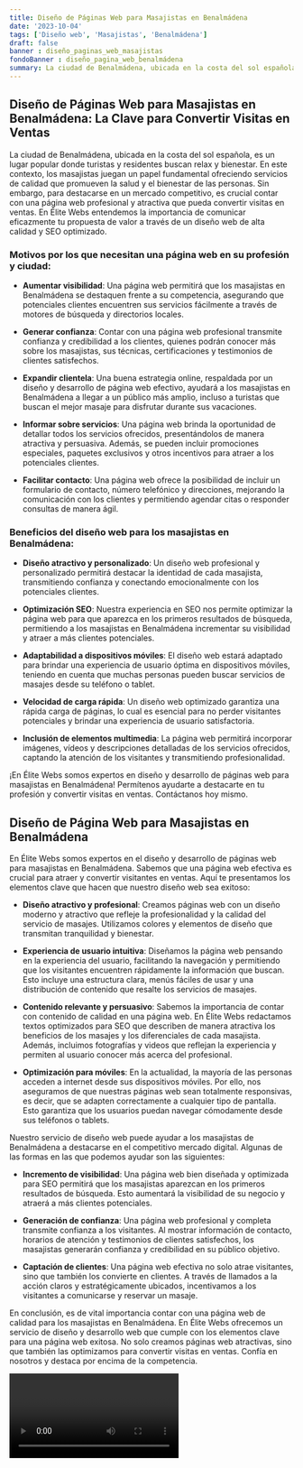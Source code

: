```yaml
---
title: Diseño de Páginas Web para Masajistas en Benalmádena
date: '2023-10-04'
tags: ['Diseño web', 'Masajistas', 'Benalmádena']
draft: false
banner : diseño_paginas_web_masajistas
fondoBanner : diseño_pagina_web_benalmádena
summary: La ciudad de Benalmádena, ubicada en la costa del sol española, es un lugar popular donde turistas y residentes buscan relax y bienestar. En este contexto, los masajistas juegan un papel fundamental ofreciendo servicios de calidad que promueven la salud y el bienestar de las personas. Sin embargo, para destacarse en un mercado competitivo, es crucial contar con una página web profesional y atractiva que pueda convertir visitas en ventas. En Élite Webs entendemos la importancia de comunicar eficazmente tu propuesta de valor a través de un diseño web de alta calidad y SEO optimizado.
---
```


## Diseño de Páginas Web para Masajistas en Benalmádena: La Clave para Convertir Visitas en Ventas

La ciudad de Benalmádena, ubicada en la costa del sol española, es un lugar popular donde turistas y residentes buscan relax y bienestar. En este contexto, los masajistas juegan un papel fundamental ofreciendo servicios de calidad que promueven la salud y el bienestar de las personas. Sin embargo, para destacarse en un mercado competitivo, es crucial contar con una página web profesional y atractiva que pueda convertir visitas en ventas. En Élite Webs entendemos la importancia de comunicar eficazmente tu propuesta de valor a través de un diseño web de alta calidad y SEO optimizado.

### Motivos por los que necesitan una página web en su profesión y ciudad:

- **Aumentar visibilidad**: Una página web permitirá que los masajistas en Benalmádena se destaquen frente a su competencia, asegurando que potenciales clientes encuentren sus servicios fácilmente a través de motores de búsqueda y directorios locales.

- **Generar confianza**: Contar con una página web profesional transmite confianza y credibilidad a los clientes, quienes podrán conocer más sobre los masajistas, sus técnicas, certificaciones y testimonios de clientes satisfechos.

- **Expandir clientela**: Una buena estrategia online, respaldada por un diseño y desarrollo de página web efectivo, ayudará a los masajistas en Benalmádena a llegar a un público más amplio, incluso a turistas que buscan el mejor masaje para disfrutar durante sus vacaciones.

- **Informar sobre servicios**: Una página web brinda la oportunidad de detallar todos los servicios ofrecidos, presentándolos de manera atractiva y persuasiva. Además, se pueden incluir promociones especiales, paquetes exclusivos y otros incentivos para atraer a los potenciales clientes.

- **Facilitar contacto**: Una página web ofrece la posibilidad de incluir un formulario de contacto, número telefónico y direcciones, mejorando la comunicación con los clientes y permitiendo agendar citas o responder consultas de manera ágil.

### Beneficios del diseño web para los masajistas en Benalmádena:

- **Diseño atractivo y personalizado**: Un diseño web profesional y personalizado permitirá destacar la identidad de cada masajista, transmitiendo confianza y conectando emocionalmente con los potenciales clientes.

- **Optimización SEO**: Nuestra experiencia en SEO nos permite optimizar la página web para que aparezca en los primeros resultados de búsqueda, permitiendo a los masajistas en Benalmádena incrementar su visibilidad y atraer a más clientes potenciales.

- **Adaptabilidad a dispositivos móviles**: El diseño web estará adaptado para brindar una experiencia de usuario óptima en dispositivos móviles, teniendo en cuenta que muchas personas pueden buscar servicios de masajes desde su teléfono o tablet.

- **Velocidad de carga rápida**: Un diseño web optimizado garantiza una rápida carga de páginas, lo cual es esencial para no perder visitantes potenciales y brindar una experiencia de usuario satisfactoria.

- **Inclusión de elementos multimedia**: La página web permitirá incorporar imágenes, vídeos y descripciones detalladas de los servicios ofrecidos, captando la atención de los visitantes y transmitiendo profesionalidad.

¡En Élite Webs somos expertos en diseño y desarrollo de páginas web para masajistas en Benalmádena! Permítenos ayudarte a destacarte en tu profesión y convertir visitas en ventas. Contáctanos hoy mismo.

<GifSeo />

<Cta />

## Diseño de Página Web para Masajistas en Benalmádena

En Élite Webs somos expertos en el diseño y desarrollo de páginas web para masajistas en Benalmádena. Sabemos que una página web efectiva es crucial para atraer y convertir visitantes en ventas. Aquí te presentamos los elementos clave que hacen que nuestro diseño web sea exitoso:

- **Diseño atractivo y profesional**: Creamos páginas web con un diseño moderno y atractivo que refleje la profesionalidad y la calidad del servicio de masajes. Utilizamos colores y elementos de diseño que transmitan tranquilidad y bienestar.

- **Experiencia de usuario intuitiva**: Diseñamos la página web pensando en la experiencia del usuario, facilitando la navegación y permitiendo que los visitantes encuentren rápidamente la información que buscan. Esto incluye una estructura clara, menús fáciles de usar y una distribución de contenido que resalte los servicios de masajes.

- **Contenido relevante y persuasivo**: Sabemos la importancia de contar con contenido de calidad en una página web. En Élite Webs redactamos textos optimizados para SEO que describen de manera atractiva los beneficios de los masajes y los diferenciales de cada masajista. Además, incluimos fotografías y videos que reflejan la experiencia y permiten al usuario conocer más acerca del profesional.

- **Optimización para móviles**: En la actualidad, la mayoría de las personas acceden a internet desde sus dispositivos móviles. Por ello, nos aseguramos de que nuestras páginas web sean totalmente responsivas, es decir, que se adapten correctamente a cualquier tipo de pantalla. Esto garantiza que los usuarios puedan navegar cómodamente desde sus teléfonos o tablets.

Nuestro servicio de diseño web puede ayudar a los masajistas de Benalmádena a destacarse en el competitivo mercado digital. Algunas de las formas en las que podemos ayudar son las siguientes:

- **Incremento de visibilidad**: Una página web bien diseñada y optimizada para SEO permitirá que los masajistas aparezcan en los primeros resultados de búsqueda. Esto aumentará la visibilidad de su negocio y atraerá a más clientes potenciales.

- **Generación de confianza**: Una página web profesional y completa transmite confianza a los visitantes. Al mostrar información de contacto, horarios de atención y testimonios de clientes satisfechos, los masajistas generarán confianza y credibilidad en su público objetivo.

- **Captación de clientes**: Una página web efectiva no solo atrae visitantes, sino que también los convierte en clientes. A través de llamados a la acción claros y estratégicamente ubicados, incentivamos a los visitantes a comunicarse y reservar un masaje.

En conclusión, es de vital importancia contar con una página web de calidad para los masajistas en Benalmádena. En Élite Webs ofrecemos un servicio de diseño y desarrollo web que cumple con los elementos clave para una página web exitosa. No solo creamos páginas web atractivas, sino que también las optimizamos para convertir visitas en ventas. Confía en nosotros y destaca por encima de la competencia.

<Video />

<CtaBot job='Masajistas' city='Benalmádena'/>

<Gmaps query='Benalmádena+españa+maps' />
